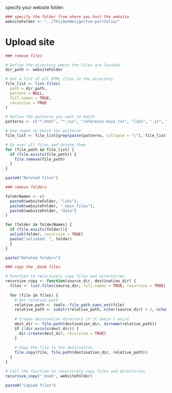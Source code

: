 
specify your website folder:

```r
### specify the folder from where you host the website
websiteFolder <- "../ThijmenWeijgertze-portfolio/"
```

# Upload site

```r

### remove files

# Define the directory where the files are located
dir_path <- websiteFolder

# Get a list of all HTML files in the directory
file_list <- list.files(
  path = dir_path, 
  pattern = NULL,
  full.names = TRUE,
  recursive = TRUE
)

# Define the patterns you want to match
patterns <- c("*.html", "*.css", "reference-keys.txt", "libs", ".js", ".png")

# Use regex to match the patterns
file_list <- file_list[grep(paste(patterns, collapse = "|"), file_list)]

# Go over all files and delete them
for (file_path in file_list) {
  if (file.exists(file_path)) {
    file.remove(file_path)
  }
}

paste0("Deleted files")

### remove folders

folderNames <- c(
  paste0(websiteFolder, "libs"), 
  paste0(websiteFolder, "_main_files"),
  paste0(websiteFolder, "data")
)

for (folder in folderNames) {
  if (file.exists(folder)){
  unlink(folder, recursive = TRUE) 
  paste("unlinked: ", folder)
  }
}

paste("Deleted folders")

### copy the _book files

# Function to recursively copy files and directories
recursive_copy <- function(source_dir, destination_dir) {
  files <- list.files(source_dir, full.names = TRUE, recursive = TRUE)
  
  for (file in files) {
    # Get relative path
    relative_path <- tools::file_path_sans_ext(file)
    relative_path <- substr(relative_path, nchar(source_dir) + 2, nchar(relative_path))
    
    # Create destination directory if it doesn't exist
    dest_dir <- file.path(destination_dir, dirname(relative_path))
    if (!dir.exists(dest_dir)) {
      dir.create(dest_dir, recursive = TRUE)
    }
    
    # Copy the file to the destination
    file.copy(file, file.path(destination_dir, relative_path))
  }
}

# Call the function to recursively copy files and directories
recursive_copy("_book", websiteFolder)

paste0("Copied files")
```

